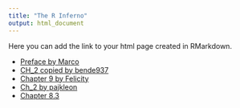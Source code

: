 ```yaml
---
title: "The R Inferno"
output: html_document
---
```


Here you can add the link to your html page created in RMarkdown.

- [Preface by Marco](preface.html)
- [CH_2 copied by bende937](Ch_2_bende937.html)
- [Chapter 9 by Felicity](Ch_9_feholm.html)
- [Ch_2 by pajkleon](Ch_X_pajkleon.html)
- [Chapter 8.3](Ch_8.3_Robert_Ramo.html)